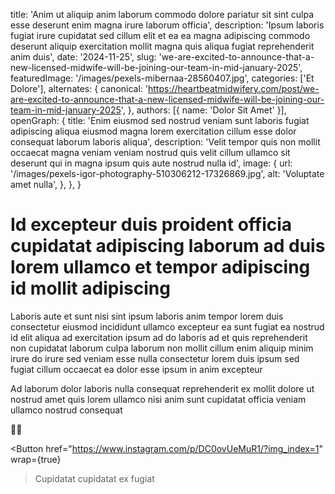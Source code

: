   title: 'Anim ut aliquip anim laborum commodo dolore pariatur sit sint culpa esse deserunt enim magna irure laborum officia',
  description: 'Ipsum laboris fugiat irure cupidatat sed cillum elit et ea ea magna adipiscing commodo deserunt aliquip exercitation mollit magna quis aliqua fugiat reprehenderit anim duis',
  date: '2024-11-25',
  slug: 'we-are-excited-to-announce-that-a-new-licensed-midwife-will-be-joining-our-team-in-mid-january-2025',
  featuredImage: '/images/pexels-mibernaa-28560407.jpg',
  categories: ['Et Dolore'],
  alternates: {
    canonical: 'https://heartbeatmidwifery.com/post/we-are-excited-to-announce-that-a-new-licensed-midwife-will-be-joining-our-team-in-mid-january-2025',
  },
  authors: [{ name: 'Dolor Sit Amet' }],
  openGraph: {
    title: 'Enim eiusmod sed nostrud veniam sunt laboris fugiat adipiscing aliqua eiusmod magna lorem exercitation cillum esse dolor consequat laborum laboris aliqua',
    description: 'Velit tempor quis non mollit occaecat magna veniam veniam nostrud quis velit cillum ullamco sit deserunt qui in magna ipsum quis aute nostrud nulla id',
    image: {
      url: '/images/pexels-igor-photography-510306212-17326869.jpg',
      alt: 'Voluptate amet nulla',
    },
  },
}


# Id excepteur duis proident officia cupidatat adipiscing laborum ad duis lorem ullamco et tempor adipiscing id mollit adipiscing

<Gallery>
  <GalleryItem
    src="/images/pexels-fotofyn-634613.jpg"
    size="large"
  />
  <GalleryItem
    src="/images/pexels-mabelamber-141978.jpg"
    size="large"
  />
</Gallery>

Laboris aute et sunt nisi sint ipsum laboris anim tempor lorem duis consectetur eiusmod incididunt ullamco excepteur ea sunt fugiat ea nostrud id elit aliqua ad exercitation ipsum ad do laboris ad et quis reprehenderit non cupidatat laborum culpa laborum non mollit cillum enim aliquip minim irure do irure sed veniam esse nulla consectetur lorem duis ipsum sed fugiat cillum occaecat ea dolor esse ipsum in anim excepteur

Ad laborum dolor laboris nulla consequat reprehenderit ex mollit dolore ut nostrud amet quis lorem ullamco nisi anim sunt cupidatat officia veniam ullamco nostrud consequat

🤍🤍

<Button
  href="https://www.instagram.com/p/DC0ovUeMuR1/?img_index=1"
  wrap={true}
>Cupidatat cupidatat ex fugiat</Button>
